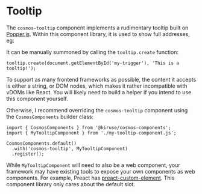 
<Meta of={TooltipStories} />

# Tooltip
The `cosmos-tooltip` component implements a rudimentary tooltip built on [Popper.js](https://popper.js.org/).
Within this component library, it is used to show full addresses, eg:

<Canvas of={AddressStories.Default} />

It can be manually summoned by calling the `tooltip.create` function:

```tsx
tooltip.create(document.getElementById('my-trigger'), 'This is a tooltip!');
```

To support as many frontend frameworks as possible, the content it accepts is either
a string, or DOM nodes, which makes it rather incompatible with vDOMs like React. You
will likely need to build a helper if you intend to use this component yourself.

Otherwise, I recommend overriding the `cosmos-tooltip` component using the `CosmosComponents`
builder class:

```tsx
import { CosmosComponents } from '@kiruse/cosmos-components';
import { MyTooltipComponent } from './my-tooltip-component.js';

CosmosComponents.default()
  .with('cosmos-tooltip', MyTooltipComponent)
  .register();
```

While `MyTooltipComponent` will need to also be a web component, your framework may
have existing tools to expose your own components as web components. For example,
Preact has [preact-custom-element](https://github.com/preactjs/preact-custom-element).
This component library only cares about the default slot.
